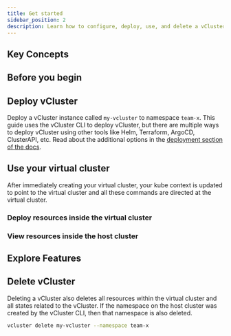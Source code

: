 ```yaml
---
title: Get started
sidebar_position: 2
description: Learn how to configure, deploy, use, and delete a vCluster instance.
---
```




## Key Concepts

<KeyConcepts />

## Before you begin

<PreRequisites />

## Deploy vCluster

Deploy a vCluster instance called `my-vcluster` to namespace `team-x`. This guide uses the vCluster CLI to deploy vCluster, but there are multiple ways to deploy vCluster using other tools like Helm, Terraform, ArgoCD, ClusterAPI, etc. Read about the additional options in the [deployment section of the docs](./vcluster/deploy/basics). 

<DeployVclusterWithBetaCLI />

## Use your virtual cluster

After immediately creating your virtual cluster, your kube context is updated to point to the virtual cluster and all these commands are directed at the virtual cluster. 

### Deploy resources inside the virtual cluster

<DeployResources />

### View resources inside the host cluster

<ViewHostResources />

## Explore Features

<ExploreFeatures />

## Delete vCluster

Deleting a vCluster also deletes all resources within the virtual cluster and all states related to the vCluster. If the namespace on the host cluster was created by the vCluster CLI, then that namespace is also deleted. 

```bash
vcluster delete my-vcluster --namespace team-x
```